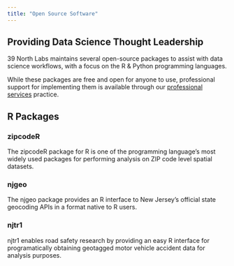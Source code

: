 ```yaml
---
title: "Open Source Software"
---
```


## Providing Data Science Thought Leadership

39 North Labs maintains several open-source packages to assist with data science workflows, with a focus on the R & Python programming languages.

While these packages are free and open for anyone to use, professional support for implementing them is available through our [professional services](/services.qmd) practice.

## R Packages

### zipcodeR
The zipcodeR package for R is one of the programming language's most widely used packages for performing analysis on ZIP code level spatial datasets.

### njgeo
The njgeo package provides an R interface to New Jersey's official state geocoding APIs in a format native to R users.

### njtr1
njtr1 enables road safety research by providing an easy R interface for programatically obtaining geotagged motor vehicle accident data for analysis purposes.


